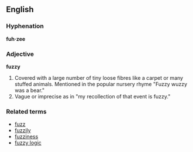 ==English==
===Hyphenation===
'''fuh·zee'''
===Adjective===
'''fuzzy'''

# Covered with a large number of tiny loose fibres like a carpet or many stuffed animals.  Mentioned in the popular nursery rhyme "Fuzzy wuzzy was a bear."
# Vague or imprecise as in "my recollection of that event is fuzzy."

===Related terms===
*[[fuzz]]
*[[fuzzily]]
*[[fuzziness]]
*[[fuzzy logic]]